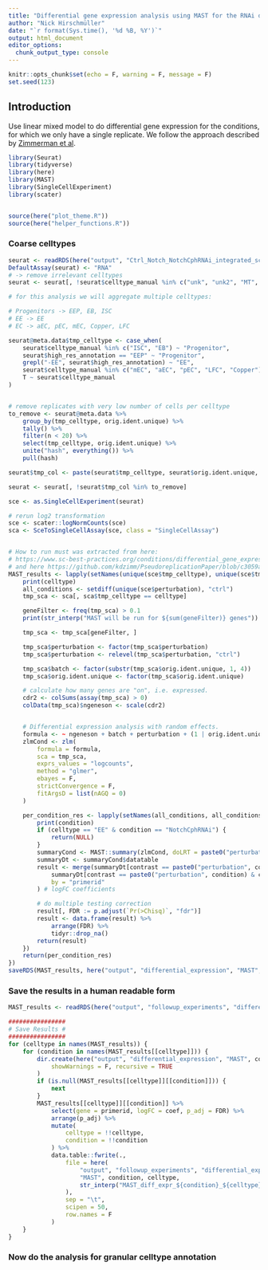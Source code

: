 ```yaml
---
title: "Differential gene expression analysis using MAST for the RNAi data"
author: "Nick Hirschmüller"
date: "`r format(Sys.time(), '%d %B, %Y')`"
output: html_document
editor_options: 
  chunk_output_type: console
---
```


```r
knitr::opts_chunk$set(echo = F, warning = F, message = F)
set.seed(123)
```


## Introduction
Use linear mixed model to do differential gene expression for the conditions, for which we only have a single replicate. 
We follow the approach described by [Zimmerman et al](https://www.nature.com/articles/s41467-021-21038-1).

```r
library(Seurat)
library(tidyverse)
library(here)
library(MAST)
library(SingleCellExperiment)
library(scater)


source(here("plot_theme.R"))
source(here("helper_functions.R"))
```


### Coarse celltypes

```r
seurat <- readRDS(here("output", "Ctrl_Notch_NotchCphRNAi_integrated_scent.rds"))
DefaultAssay(seurat) <- "RNA"
# -> remove irrelevant celltypes
seurat <- seurat[, !seurat$celltype_manual %in% c("unk", "unk2", "MT", "dEC", "daEC")]

# for this analysis we will aggregate multiple celltypes:

# Progenitors -> EEP, EB, ISC
# EE -> EE
# EC -> aEC, pEC, mEC, Copper, LFC

seurat@meta.data$tmp_celltype <- case_when(
    seurat$celltype_manual %in% c("ISC", "EB") ~ "Progenitor",
    seurat$high_res_annotation == "EEP" ~ "Progenitor",
    grepl("-EE", seurat$high_res_annotation) ~ "EE",
    seurat$celltype_manual %in% c("mEC", "aEC", "pEC", "LFC", "Copper") ~ "EC",
    T ~ seurat$celltype_manual
)


# remove replicates with very low number of cells per celltype
to_remove <- seurat@meta.data %>%
    group_by(tmp_celltype, orig.ident.unique) %>%
    tally() %>%
    filter(n < 20) %>%
    select(tmp_celltype, orig.ident.unique) %>%
    unite("hash", everything()) %>%
    pull(hash)

seurat$tmp_col <- paste(seurat$tmp_celltype, seurat$orig.ident.unique, sep = "_")

seurat <- seurat[, !seurat$tmp_col %in% to_remove]
```


```r
sce <- as.SingleCellExperiment(seurat)

# rerun log2 transformation
sce <- scater::logNormCounts(sce)
sca <- SceToSingleCellAssay(sce, class = "SingleCellAssay")


# How to run must was extracted from here:
# https://www.sc-best-practices.org/conditions/differential_gene_expression.html#id21
# and here https://github.com/kdzimm/PseudoreplicationPaper/blob/c3059a3b361e89bde595f222757d04b89f77eb62/Type_1_Error/Type%201%20-%20MAST%20RE.Rmd
MAST_results <- lapply(setNames(unique(sce$tmp_celltype), unique(sce$tmp_celltype)), function(celltype) {
    print(celltype)
    all_conditions <- setdiff(unique(sce$perturbation), "ctrl")
    tmp_sca <- sca[, sca$tmp_celltype == celltype]

    geneFilter <- freq(tmp_sca) > 0.1
    print(str_interp("MAST will be run for ${sum(geneFilter)} genes"))

    tmp_sca <- tmp_sca[geneFilter, ]

    tmp_sca$perturbation <- factor(tmp_sca$perturbation)
    tmp_sca$perturbation <- relevel(tmp_sca$perturbation, "ctrl")

    tmp_sca$batch <- factor(substr(tmp_sca$orig.ident.unique, 1, 4))
    tmp_sca$orig.ident.unique <- factor(tmp_sca$orig.ident.unique)

    # calculate how many genes are "on", i.e. expressed.
    cdr2 <- colSums(assay(tmp_sca) > 0)
    colData(tmp_sca)$ngeneson <- scale(cdr2)


    # Differential expression analysis with random effects.
    formula <- ~ ngeneson + batch + perturbation + (1 | orig.ident.unique)
    zlmCond <- zlm(
        formula = formula,
        sca = tmp_sca,
        exprs_values = "logcounts",
        method = "glmer",
        ebayes = F,
        strictConvergence = F,
        fitArgsD = list(nAGQ = 0)
    )

    per_condition_res <- lapply(setNames(all_conditions, all_conditions), function(condition) {
        print(condition)
        if (celltype == "EE" & condition == "NotchCphRNAi") {
            return(NULL)
        }
        summaryCond <- MAST::summary(zlmCond, doLRT = paste0("perturbation", condition))
        summaryDt <- summaryCond$datatable
        result <- merge(summaryDt[contrast == paste0("perturbation", condition) & component == "H", .(primerid, `Pr(>Chisq)`)], # hurdle P values
            summaryDt[contrast == paste0("perturbation", condition) & component == "logFC", .(primerid, coef, ci.hi, ci.lo)],
            by = "primerid"
        ) # logFC coefficients

        # do multiple testing correction
        result[, FDR := p.adjust(`Pr(>Chisq)`, "fdr")]
        result <- data.frame(result) %>%
            arrange(FDR) %>%
            tidyr::drop_na()
        return(result)
    })
    return(per_condition_res)
})
saveRDS(MAST_results, here("output", "differential_expression", "MAST", "MAST_res_coarse.rds"))


```


### Save the results in a human readable form
```r
MAST_results <- readRDS(here("output", "followup_experiments", "differential_expression", "MAST", "MAST_res_coarse_batch.rds"))

################
# Save Results #
################
for (celltype in names(MAST_results)) {
    for (condition in names(MAST_results[[celltype]])) {
        dir.create(here("output", "differential_expression", "MAST", condition, celltype),
            showWarnings = F, recursive = TRUE
        )
        if (is.null(MAST_results[[celltype]][[condition]])) {
            next
        }
        MAST_results[[celltype]][[condition]] %>%
            select(gene = primerid, logFC = coef, p_adj = FDR) %>%
            arrange(p_adj) %>%
            mutate(
                celltype = !!celltype,
                condition = !!condition
            ) %>%
            data.table::fwrite(.,
                file = here(
                    "output", "followup_experiments", "differential_expression",
                    "MAST", condition, celltype,
                    str_interp("MAST_diff_expr_${condition}_${celltype}_coarse.tsv")
                ),
                sep = "\t",
                scipen = 50,
                row.names = F
            )
    }
}
```


### Now do the analysis for granular celltype annotation


<!-- ```{r} -->
<!-- seurat <- readRDS(here("output", "Ctrl_Notch_NotchCphRNAi_integrated_scent.rds")) -->
<!-- DefaultAssay(seurat) <- "RNA" -->
<!-- # -> remove irrelevant celltypes -->
<!-- seurat <- seurat[, !seurat$celltype_manual %in% c("unk", "unk2", "MT", "dEC", "daEC")] -->

<!-- # for this analysis we will aggregate multiple celltypes: -->

<!-- seurat@meta.data$tmp_celltype <- case_when( -->
<!--     seurat$high_res_annotation == "EEP" ~ "EEP", -->
<!--     grepl("-EE", seurat$high_res_annotation) ~ "EE", -->
<!--     seurat$celltype_manual %in% c("mEC", "aEC", "pEC", "LFC", "Copper") ~ "EC", -->
<!--     T ~ seurat$celltype_manual -->
<!-- ) -->


<!-- # remove replicates with very low number of cells per celltype -->
<!-- to_remove <- seurat@meta.data %>% -->
<!--     group_by(tmp_celltype, orig.ident.unique) %>% -->
<!--     tally() %>% -->
<!--     filter(n < 20) %>% -->
<!--     select(tmp_celltype, orig.ident.unique) %>% -->
<!--     unite("hash", everything()) %>% -->
<!--     pull(hash) -->

<!-- seurat$tmp_col <- paste(seurat$tmp_celltype, seurat$orig.ident.unique, sep = "_") -->

<!-- seurat <- seurat[, !seurat$tmp_col %in% to_remove] -->
<!-- ``` -->


<!-- ```{r} -->
<!-- sce <- as.SingleCellExperiment(seurat) -->

<!-- # rerun log2 transformation -->
<!-- sce <- scater::logNormCounts(sce) -->
<!-- sca <- SceToSingleCellAssay(sce, class = "SingleCellAssay") -->


<!-- # How to run must was extracted from here: -->
<!-- # https://www.sc-best-practices.org/conditions/differential_gene_expression.html#id21 -->
<!-- # and here https://github.com/kdzimm/PseudoreplicationPaper/blob/c3059a3b361e89bde595f222757d04b89f77eb62/Type_1_Error/Type%201%20-%20MAST%20RE.Rmd -->
<!-- MAST_results <- lapply(setNames(unique(sce$tmp_celltype), unique(sce$tmp_celltype)), function(celltype) { -->
<!--     print(celltype) -->
<!--     all_conditions <- setdiff(unique(sce$perturbation), "ctrl") -->
<!--     tmp_sca <- sca[, sca$tmp_celltype == celltype] -->

<!--     geneFilter <- freq(tmp_sca) > 0.1 -->
<!--     print(str_interp("MAST will be run for ${sum(geneFilter)} genes")) -->

<!--     tmp_sca <- tmp_sca[geneFilter, ] -->

<!--     tmp_sca$perturbation <- factor(tmp_sca$perturbation) -->
<!--     tmp_sca$perturbation <- relevel(tmp_sca$perturbation, "ctrl") -->

<!--     tmp_sca$batch <- factor(substr(tmp_sca$orig.ident.unique, 1, 4)) -->
<!--     tmp_sca$orig.ident.unique <- factor(tmp_sca$orig.ident.unique) -->

<!--     # calculate how many genes are "on", i.e. expressed. -->
<!--     cdr2 <- colSums(assay(tmp_sca) > 0) -->
<!--     colData(tmp_sca)$ngeneson <- scale(cdr2) -->


<!--     # Differential expression analysis with random effects. -->
<!--     formula <- ~ ngeneson + batch + perturbation + (1 | orig.ident.unique) -->
<!--     zlmCond <- zlm( -->
<!--         formula = formula, -->
<!--         sca = tmp_sca, -->
<!--         exprs_values = "logcounts", -->
<!--         method = "glmer", -->
<!--         ebayes = F, -->
<!--         strictConvergence = F, -->
<!--         fitArgsD = list(nAGQ = 0) -->
<!--     ) -->

<!--     per_condition_res <- lapply(setNames(all_conditions, all_conditions), function(condition) { -->
<!--         print(condition) -->
<!--         if (celltype == "EE" & condition == "NotchCphRNAi") { -->
<!--             return(NULL) -->
<!--         } -->
<!--         summaryCond <- MAST::summary(zlmCond, doLRT = paste0("perturbation", condition)) -->
<!--         summaryDt <- summaryCond$datatable -->
<!--         result <- merge(summaryDt[contrast == paste0("perturbation", condition) & component == "H", .(primerid, `Pr(>Chisq)`)], # hurdle P values -->
<!--             summaryDt[contrast == paste0("perturbation", condition) & component == "logFC", .(primerid, coef, ci.hi, ci.lo)], -->
<!--             by = "primerid" -->
<!--         ) # logFC coefficients -->

<!--         # do multiple testing correction -->
<!--         result[, FDR := p.adjust(`Pr(>Chisq)`, "fdr")] -->
<!--         result <- data.frame(result) %>% -->
<!--             arrange(FDR) %>% -->
<!--             tidyr::drop_na() -->
<!--         return(result) -->
<!--     }) -->
<!--     return(per_condition_res) -->
<!-- }) -->
<!-- saveRDS(MAST_results, here("output", "differential_expression", "MAST", "MAST_res_coarse.rds")) -->


<!-- ``` -->


<!-- ```{r} -->
<!-- MAST_results <- readRDS(here("output", "followup_experiments", "differential_expression", "MAST", "MAST_res_coarse_batch.rds")) -->

<!-- ################ -->
<!-- # Save Results # -->
<!-- ################ -->
<!-- for (celltype in names(MAST_results)) { -->
<!--     for (condition in names(MAST_results[[celltype]])) { -->
<!--         dir.create(here("output", "differential_expression", "MAST", condition, celltype), -->
<!--             showWarnings = F, recursive = TRUE -->
<!--         ) -->
<!--         if (is.null(MAST_results[[celltype]][[condition]])) { -->
<!--             next -->
<!--         } -->
<!--         MAST_results[[celltype]][[condition]] %>% -->
<!--             select(gene = primerid, logFC = coef, p_adj = FDR) %>% -->
<!--             arrange(p_adj) %>% -->
<!--             mutate( -->
<!--                 celltype = !!celltype, -->
<!--                 condition = !!condition -->
<!--             ) %>% -->
<!--             data.table::fwrite(., -->
<!--                 file = here( -->
<!--                     "output", "followup_experiments", "differential_expression", -->
<!--                     "MAST", condition, celltype, -->
<!--                     str_interp("MAST_diff_expr_${condition}_${celltype}_coarse.tsv") -->
<!--                 ), -->
<!--                 sep = "\t", -->
<!--                 scipen = 50, -->
<!--                 row.names = F -->
<!--             ) -->
<!--     } -->
<!-- } -->
<!-- ``` -->

<!-- ```{r} -->
<!-- sessionInfo() -->
<!-- ``` -->






